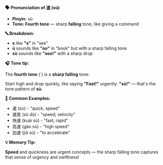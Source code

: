 **🗣️ Pronunciation of 速 (sù)**

- **Pinyin:** sù
- **Tone: Fourth tone** — sharp **falling** tone, like giving a command

**🔤 Breakdown:**

- **s** like **"s"** in "see"
- **ù** sounds like **"oo"** in "book" but with a sharp falling tone
- **sù** sounds like **"soo!"** with a sharp drop

**🎧 Tone tip:**

The **fourth tone** (`) is a **sharp falling** tone:

Start high and drop quickly, like saying **"Fast!"** urgently: **"sù!"** — that's the tone pattern
of **sù**.

**📝 Common Examples:**

- 速 (sù) - "quick; speed"
- 速度 (sù dù) - "speed; velocity"
- 快速 (kuài sù) - "fast; rapid"
- 高速 (gāo sù) - "high speed"
- 加速 (jiā sù) - "to accelerate"

**💡 Memory Tip:**

**Speed** and quickness are urgent concepts — the sharp falling tone captures that sense of urgency
and swiftness!

